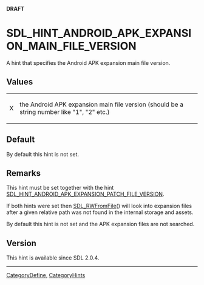 <span color="red">'''DRAFT'''</span>

<!-- #*^*^*^*^*See http://wiki.libsdl.org/moin.cgi/SGEnumerations for details on editing this page*^*^*^*^* -->


= SDL_HINT_ANDROID_APK_EXPANSION_MAIN_FILE_VERSION =
A hint that specifies the Android APK expansion main file version.




== Values ==
{|
|X
|the Android APK expansion main file version (should be a string number like "1", "2" etc.)
|}


== Default ==
By default this hint is not set.



== Remarks ==
This hint must be set together with the hint [[SDL_HINT_ANDROID_APK_EXPANSION_PATCH_FILE_VERSION]].

If both hints were set then [[SDL_RWFromFile]]() will look into expansion files after a given relative path was not found in the internal storage and assets.

By default this hint is not set and the APK expansion files are not searched.


== Version ==
This hint is available since SDL 2.0.4.

----
[[CategoryDefine]], [[CategoryHints]]
<!-- #See the Style Guide for instructions on editing the footer. -->
